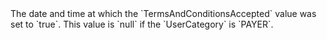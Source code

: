 <ResponseField name="TermsAndConditionsAcceptedDate" type="timestamp" >    
The date and time at which the `TermsAndConditionsAccepted` value was set to `true`.  
This value is `null` if the `UserCategory` is `PAYER`.  
</ResponseField>